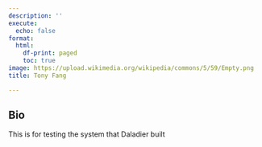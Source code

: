 ```yaml
---
description: ''
execute:
  echo: false
format:
  html:
    df-print: paged
    toc: true
image: https://upload.wikimedia.org/wikipedia/commons/5/59/Empty.png
title: Tony Fang

---
```

## Bio 
This is for testing the system that Daladier built
